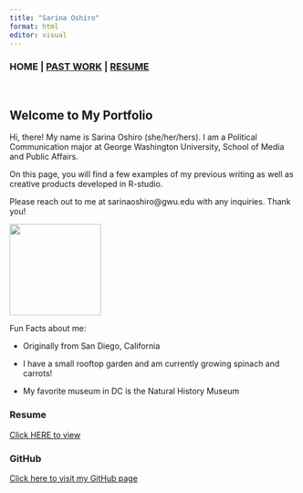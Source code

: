 ```yaml
---
title: "Sarina Oshiro"
format: html
editor: visual
---
```


### HOME \| [PAST WORK](https://syoshiro.github.io/web-portfolio/Past%20Work) \| [RESUME](https://github.com/syoshiro/web-portfolio/blob/main/Sarina%20Oshiro%20Resume%202024.pdf)

\

## Welcome to My Portfolio

Hi, there! My name is Sarina Oshiro (she/her/hers). I am a Political Communication major at George Washington University, School of Media and Public Affairs.

On this page, you will find a few examples of my previous writing as well as creative products developed in R-studio.

Please reach out to me at sarinaoshiro\@gwu.edu with any inquiries. Thank you!

![](Sarina%20Oshiro%20-%20profile%20picture.jpg){fig-alt="Headshot photo of Sarina Oshiro smiling, wearing a suit" width="160"}

Fun Facts about me:

-   Originally from San Diego, California

-   I have a small rooftop garden and am currently growing spinach and carrots!

-   My favorite museum in DC is the Natural History Museum

### Resume

[Click HERE to view](https://github.com/syoshiro/web-portfolio/blob/main/Sarina%20Oshiro%20Resume%202024.pdf)

### GitHub

[Click here to visit my GitHub page](https://github.com/syoshiro)
